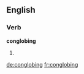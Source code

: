 
==English==

===Verb===
'''conglobing'''

# {{present participle of|[[conglobe]]}}

[[de:conglobing]]
[[fr:conglobing]]